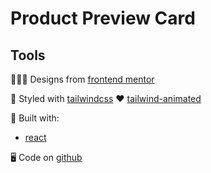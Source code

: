 

<Meta of={ProductPreviewCardStories} />

# Product Preview Card

<Canvas of={ProductPreviewCardStories.Basic} />

## Tools

🧑🏼‍🎨 Designs from [frontend mentor](https://www.frontendmentor.io/challenges/results-summary-component-CE_K6s0maV)

🎨 Styled with [tailwindcss](https://tailwindcss.com/) ❤️ [tailwind-animated](https://www.tailwindcss-animated.com/)

🔨 Built with:

- [react](https://react.dev/)

🖥️ Code on [github](https://github.com/kim-fransson/frontend-mentor/tree/main/packages/web/src/product-preview-card)
